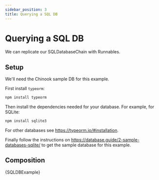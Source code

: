 ```yaml
---
sidebar_position: 3
title: Querying a SQL DB
---
```


# Querying a SQL DB

We can replicate our SQLDatabaseChain with Runnables.

## Setup

We'll need the Chinook sample DB for this example.

First install `typeorm`:

```bash npm2yarn
npm install typeorm
```

Then install the dependencies needed for your database. For example, for SQLite:

```bash npm2yarn
npm install sqlite3
```

For other databases see https://typeorm.io/#installation.

Finally follow the instructions on https://database.guide/2-sample-databases-sqlite/ to get the sample database for this example.

## Composition


<CodeBlock language="typescript">{SQLDBExample}</CodeBlock>
